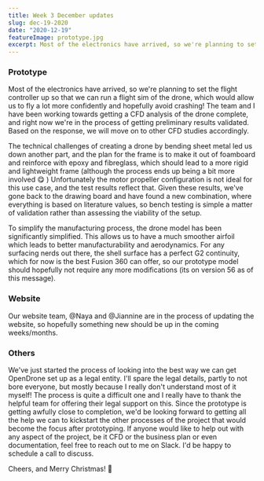 ```yaml
---
title: Week 3 December updates
slug: dec-19-2020
date: "2020-12-19"
featureImage: prototype.jpg
excerpt: Most of the electronics have arrived, so we're planning to set the flight controller up so that we can run a flight sim of the drone, which would allow us to fly a lot more confidently and hopefully avoid crashing!
---
```


### Prototype

Most of the electronics have arrived, so we're planning to set the flight controller up so that we can run a flight sim of the drone, which would allow us to fly a lot more confidently and hopefully avoid crashing!
The team and I have been working towards getting a CFD analysis of the drone complete, and right now we're in the process of getting preliminary results validated. Based on the response, we will move on to other CFD studies accordingly.

The technical challenges of creating a drone by bending sheet metal led us down another part, and the plan for the frame is to make it out of foamboard and reinforce with epoxy and fibreglass, which should lead to a more rigid and lightweight frame (although the process ends up being a bit more involved 😋 )
Unfortunately the motor propeller configuration is not ideal for this use case, and the test results reflect that. Given these results, we've gone back to the drawing board and have found a new combination, where everything is based on literature values, so bench testing is simple a matter of validation rather than assessing the viability of the setup.

To simplify the manufacturing process, the drone model has been significantly simplified. This allows us to have a much smoother airfoil which leads to better manufacturability and aerodynamics. For any surfacing nerds out there, the shell surface has a perfect G2 continuity, which for now is the best Fusion 360 can offer, so our prototype model should hopefully not require any more modifications (its on version 56 as of this message).

### Website

Our website team, @Naya and @Jiannine are in the process of updating the website, so hopefully something new should be up in the coming weeks/months.

### Others

We've just started the process of looking into the best way we can get OpenDrone set up as a legal entity. I'll spare the legal details, partly to not bore everyone, but mostly because I really don't understand most of it myself! The process is quite a difficult one and I really have to thank the helpful team for offering their legal support on this.
Since the prototype is getting awfully close to completion, we'd be looking forward to getting all the help we can to kickstart the other processes of the project that would become the focus after prototyping. If anyone would like to help out with any aspect of the project, be it CFD or the business plan or even documentation, feel free to reach out to me on Slack. I'd be happy to schedule a call to discuss.

Cheers, and Merry Christmas!
🎄
